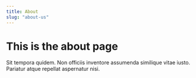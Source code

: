 ```yaml
---
title: About
slug: "about-us"
---
```


# This is the about page

Sit tempora quidem. Non officiis inventore assumenda similique vitae iusto. Pariatur atque repellat aspernatur nisi.
